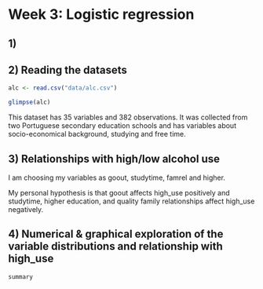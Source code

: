 # Week 3: Logistic regression

## 1)

## 2) Reading the datasets

```r

alc <- read.csv("data/alc.csv")

glimpse(alc)


```
This dataset has 35 variables and 382 observations. It was collected from two Portuguese secondary education schools and has variables about socio-economical background, studying and free time.

## 3) Relationships with high/low alcohol use

I am choosing my variables as goout, studytime, famrel and higher.

My personal hypothesis is that goout affects high_use positively and studytime, higher education, and quality family relationships affect high_use negatively.


## 4) Numerical & graphical exploration of the variable distributions and relationship with high_use

```r

summary

```



